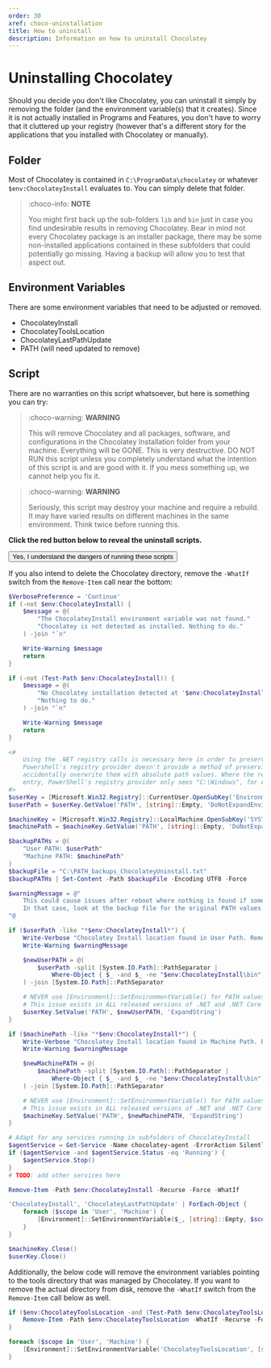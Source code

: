 ```yaml
---
order: 30
xref: choco-uninstallation
title: How to uninstall
description: Information on how to uninstall Chocolatey
---
```


# Uninstalling Chocolatey

Should you decide you don't like Chocolatey, you can uninstall it simply by removing the folder (and the environment variable(s) that it creates).  Since it is not actually installed in Programs and Features, you don't have to worry that it cluttered up your registry (however that's a different story for the applications that you installed with Chocolatey or manually).

## Folder
Most of Chocolatey is contained in `C:\ProgramData\chocolatey` or whatever `$env:ChocolateyInstall` evaluates to. You can simply delete that folder.

> :choco-info: **NOTE**
>
> You might first back up the sub-folders `lib` and `bin` just in case you find undesirable results in removing Chocolatey. Bear in mind not every Chocolatey package is an installer package, there may be some non-installed applications contained in these subfolders that could potentially go missing. Having a backup will allow you to test that aspect out.

## Environment Variables
There are some environment variables that need to be adjusted or removed.

* ChocolateyInstall
* ChocolateyToolsLocation
* ChocolateyLastPathUpdate
* PATH (will need updated to remove)

## Script
There are no warranties on this script whatsoever, but here is something you can try:

> :choco-warning: **WARNING**
>
> This will remove Chocolatey and all packages, software, and configurations in the Chocolatey Installation folder from your machine. Everything will be GONE. This is very destructive. DO NOT RUN this script unless you completely understand what the intention of this script is and are good with it. If you mess something up, we cannot help you fix it.

> :choco-warning: **WARNING**
>
> Seriously, this script may destroy your machine and require a rebuild. It may have varied results on different machines in the same environment. Think twice before running this.

<p class="text-danger"><strong>Click the red button below to reveal the uninstall scripts.</strong></p>
<button class="btn btn-danger btn-collapse collapsed" type="button" data-bs-toggle="collapse" data-bs-target="#uninstallScripts" aria-expanded="false" aria-controls="uninstallScripts">Yes, I understand the dangers of running these scripts</button>
<div id="uninstallScripts" class="collapse">
<div class="pt-3">

If you also intend to delete the Chocolatey directory, remove the `-WhatIf` switch from the `Remove-Item` call near the bottom:

~~~powershell
$VerbosePreference = 'Continue'
if (-not $env:ChocolateyInstall) {
    $message = @(
        "The ChocolateyInstall environment variable was not found."
        "Chocolatey is not detected as installed. Nothing to do."
    ) -join "`n"

    Write-Warning $message
    return
}

if (-not (Test-Path $env:ChocolateyInstall)) {
    $message = @(
        "No Chocolatey installation detected at '$env:ChocolateyInstall'."
        "Nothing to do."
    ) -join "`n"

    Write-Warning $message
    return
}

<#
    Using the .NET registry calls is necessary here in order to preserve environment variables embedded in PATH values;
    Powershell's registry provider doesn't provide a method of preserving variable references, and we don't want to
    accidentally overwrite them with absolute path values. Where the registry allows us to see "%SystemRoot%" in a PATH
    entry, PowerShell's registry provider only sees "C:\Windows", for example.
#>
$userKey = [Microsoft.Win32.Registry]::CurrentUser.OpenSubKey('Environment',$true)
$userPath = $userKey.GetValue('PATH', [string]::Empty, 'DoNotExpandEnvironmentNames').ToString()

$machineKey = [Microsoft.Win32.Registry]::LocalMachine.OpenSubKey('SYSTEM\ControlSet001\Control\Session Manager\Environment\',$true)
$machinePath = $machineKey.GetValue('PATH', [string]::Empty, 'DoNotExpandEnvironmentNames').ToString()

$backupPATHs = @(
    "User PATH: $userPath"
    "Machine PATH: $machinePath"
)
$backupFile = "C:\PATH_backups_ChocolateyUninstall.txt"
$backupPATHs | Set-Content -Path $backupFile -Encoding UTF8 -Force

$warningMessage = @"
    This could cause issues after reboot where nothing is found if something goes wrong.
    In that case, look at the backup file for the original PATH values in '$backupFile'.
"@

if ($userPath -like "*$env:ChocolateyInstall*") {
    Write-Verbose "Chocolatey Install location found in User Path. Removing..."
    Write-Warning $warningMessage

    $newUserPATH = @(
        $userPath -split [System.IO.Path]::PathSeparator |
            Where-Object { $_ -and $_ -ne "$env:ChocolateyInstall\bin" }
    ) -join [System.IO.Path]::PathSeparator

    # NEVER use [Environment]::SetEnvironmentVariable() for PATH values; see https://github.com/dotnet/corefx/issues/36449
    # This issue exists in ALL released versions of .NET and .NET Core as of 12/19/2019
    $userKey.SetValue('PATH', $newUserPATH, 'ExpandString')
}

if ($machinePath -like "*$env:ChocolateyInstall*") {
    Write-Verbose "Chocolatey Install location found in Machine Path. Removing..."
    Write-Warning $warningMessage

    $newMachinePATH = @(
        $machinePath -split [System.IO.Path]::PathSeparator |
            Where-Object { $_ -and $_ -ne "$env:ChocolateyInstall\bin" }
    ) -join [System.IO.Path]::PathSeparator

    # NEVER use [Environment]::SetEnvironmentVariable() for PATH values; see https://github.com/dotnet/corefx/issues/36449
    # This issue exists in ALL released versions of .NET and .NET Core as of 12/19/2019
    $machineKey.SetValue('PATH', $newMachinePATH, 'ExpandString')
}

# Adapt for any services running in subfolders of ChocolateyInstall
$agentService = Get-Service -Name chocolatey-agent -ErrorAction SilentlyContinue
if ($agentService -and $agentService.Status -eq 'Running') {
    $agentService.Stop()
}
# TODO: add other services here

Remove-Item -Path $env:ChocolateyInstall -Recurse -Force -WhatIf

'ChocolateyInstall', 'ChocolateyLastPathUpdate' | ForEach-Object {
    foreach ($scope in 'User', 'Machine') {
        [Environment]::SetEnvironmentVariable($_, [string]::Empty, $scope)
    }
}

$machineKey.Close()
$userKey.Close()
~~~

Additionally, the below code will remove the environment variables pointing to the tools directory that was managed by Chocolatey.
If you want to remove the actual directory from disk, remove the `-WhatIf` switch from the `Remove-Item` call below as well.

~~~powershell
if ($env:ChocolateyToolsLocation -and (Test-Path $env:ChocolateyToolsLocation)) {
    Remove-Item -Path $env:ChocolateyToolsLocation -WhatIf -Recurse -Force
}

foreach ($scope in 'User', 'Machine') {
    [Environment]::SetEnvironmentVariable('ChocolateyToolsLocation', [string]::Empty, $scope)
}
~~~
</div>
</div>